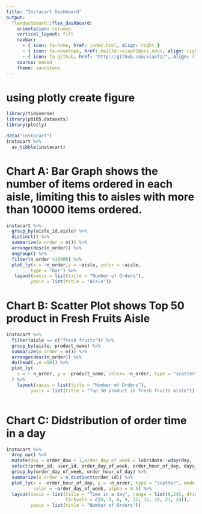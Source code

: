 ```yaml
---
title: "Instacart Dashboard"
output: 
  flexdashboard::flex_dashboard:
    orientation: columns
    vertical_layout: fill
    navbar:
      - { icon: fa-home, href: index.html, align: right }
      - { icon: fa-envelope, href: mailto:<xiaof2@uci.edu>, align: right }
      - { icon: fa-github, href: "http://github.com/xiaof2/", align: right }
    source: embed
    theme: sandstone
---
```


#  using plotly create figure

```r
library(tidyverse)
library(p8105.datasets)
library(plotly)
```

```r
data("instacart")
instacart %>% 
  as_tibble(instacart)
```

# Chart A: Bar Graph shows the number of items ordered in each aisle, limiting this to aisles with more than 10000 items ordered.

```r
instacart %>%
  group_by(aisle_id,aisle) %>% 
  distinct() %>% 
  summarize(n_order = n()) %>% 
  arrange(desc(n_order)) %>% 
  ungroup() %>% 
  filter(n_order >10000) %>% 
  plot_ly(x = ~n_order,y = ~aisle, color = ~aisle,
         type = "bar") %>% 
   layout(xaxis = list(title = "Number of Orders"),
         yaxis = list(title = "Aisle"))
```

# Chart B: Scatter Plot shows Top 50 product in Fresh Fruits Aisle

```r
instacart %>% 
  filter(aisle == c("fresh fruits")) %>%              
  group_by(aisle, product_name) %>% 
  summarize(n_order = n()) %>% 
  arrange(desc(n_order)) %>% 
  do(head(.,n =50)) %>% 
  plot_ly(
    x = ~ n_order, y = ~product_name, color= ~n_order, type = "scatter", alpha = 0.5
  ) %>% 
    layout(xaxis = list(title = "Number of Orders"),
         yaxis = list(title = "Top 50 product in fresh fruits aisle"))
  
```

# Chart C: Didstribution of order time in a day 
```r
instacart %>%
  drop_na() %>% 
  mutate(day = order_dow + 1,order_day_of_week = lubridate::wday(day, label = TRUE)) %>%
  select(order_id, user_id, order_day_of_week, order_hour_of_day, days_since_prior_order, product_name, aisle, department) %>%
  group_by(order_day_of_week, order_hour_of_day) %>%
  summarize(n_order = n_distinct(order_id)) %>%
  plot_ly(x = ~order_hour_of_day, y = ~n_order, type = "scatter", mode = "lines",
          color = ~order_day_of_week, alpha = 0.5) %>%
  layout(xaxis = list(title = "Time in a day", range = list(0,24), dtick = 3, 
                      tickvals = c(0, 3, 6, 9, 12, 15, 18, 21, 24)),
         yaxis = list(title = "Number of Orders"))

```



